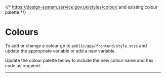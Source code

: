 
{/* https://design-system.service.gov.uk/styles/colour/ and existing colour palette */}

<Meta title="Design/Colours" />

# Colours

To add or change a colour go to `public/app/frontend/style.scss` and update the appropriate variable or add a new variable.

Update the colour palette below to include the new colour name and hex code as required.

---

<ColorPalette>
    <ColorItem
        title="Brand"
        colors={{ '--justice-primary-purple': '#5a5c92' }}
    />
    <ColorItem
        title="Primary"
        colors={{
            '--justice-primary-black': '#0b0c0c',
            '--justice-primary-grey': '#d7d7d7',
            '--justice-primary-white': '#fff',
        }}
    />
    <ColorItem
        title="Secondary"
        colors={{
            '--justice-secondary-grey': '#7e7e74',
            '--justice-secondary-dark-grey': '#5c5c54',
            '--justice-secondary-blue': '#4e6280',
            '--justice-secondary-grey-blue': '#e2e6e9',
        }}
    />
    <ColorItem
        title="Text"
        colors={{
            '--justice-text': '#0b0c0c',
            '--justice-text-secondary': '#505a5f',
        }}
    />
    <ColorItem
        title="Links"
        colors={{
            '--justice-link': '#1d70b8',
            '--justice-link-hover': '#003078',
            '--justice-link-visited': '#4c2c92',
            '--justice-link-active': '#0b0c0c',
        }}
    />
    <ColorItem
        title="Focus states"
        subtitle="Only use this colour to indicate which element is focused on. For example, when a user tabs to an element with their keyboard."
        colors={{
            '--justice-focus': '#ffdd00',
            '--justice-focus-text': '#0b0c0c',
        }}
    />
    <ColorItem
        title="Borders"
        colors={{
            '--justice-border': '#b1b4b6',
            '--justice-border-input': '#0b0c0c',
        }}
    />
    <ColorItem
        title="Error"
        subtitle="Use for error messages"
        colors={{ '--justice-error': '#d4351c' }}
    />
    <ColorItem
        title="Success"
        subtitle="Use for success messages"
        colors={{ '--justice-success': '#00703c' }}
    />
</ColorPalette>
